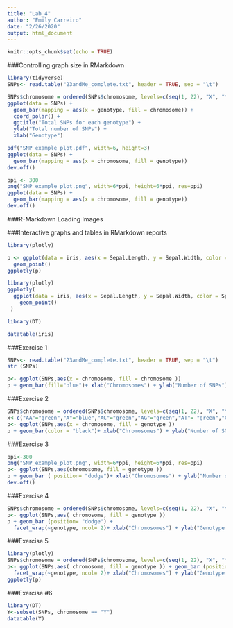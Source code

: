 ```yaml
---
title: "Lab_4"
author: "Emily Carreiro"
date: "2/26/2020"
output: html_document
---
```


```r
knitr::opts_chunk$set(echo = TRUE)
```
###Controlling graph size in RMarkdown
```r
library(tidyverse)
SNPs<- read.table("23andMe_complete.txt", header = TRUE, sep = "\t")
```

```r
SNPs$chromosome = ordered(SNPs$chromosome, levels=c(seq(1, 22), "X", "Y", "MT"))
ggplot(data = SNPs) + 
  geom_bar(mapping = aes(x = genotype, fill = chromosome)) + 
  coord_polar() +
  ggtitle("Total SNPs for each genotype") +
  ylab("Total number of SNPs") +
  xlab("Genotype")
```
```r
pdf("SNP_example_plot.pdf", width=6, height=3)
ggplot(data = SNPs) + 
  geom_bar(mapping = aes(x = chromosome, fill = genotype))
dev.off()
```
```r
ppi <- 300
png("SNP_example_plot.png", width=6*ppi, height=6*ppi, res=ppi)
ggplot(data = SNPs) + 
  geom_bar(mapping = aes(x = chromosome, fill = genotype))
dev.off()
```
###R-Markdown Loading Images

###Interactive graphs and tables in RMarkdown reports
```r
library(plotly)
```
```r
p <- ggplot(data = iris, aes(x = Sepal.Length, y = Sepal.Width, color = Species)) + 
  geom_point()
ggplotly(p)
```
```r
library(plotly)
ggplotly(
  ggplot(data = iris, aes(x = Sepal.Length, y = Sepal.Width, color = Species)) + 
    geom_point()
 )
```
```r
library(DT)

datatable(iris)
```
###Exercise 1
```r
SNPs<- read.table("23andMe_complete.txt", header = TRUE, sep = "\t")
str (SNPs)
```
```r
p<- ggplot(SNPs,aes(x = chromosome, fill = chromosome ))
p + geom_bar(fill="blue")+ xlab("Chromosomes") + ylab("Number of SNPs") + ggtitle("Total SNPs per Chromosome")
```
###Exercise 2
```r
SNPs$chromosome = ordered(SNPs$chromosome, levels=c(seq(1, 22), "X", "Y", "MT"))
x<-c("AA"="green","A"="blue","AC"="green","AG"="green","AT"= "green","CG"="green","CC"="green", "C"="blue", "CT"="green","GG"="green", "GT"="green", "G"="blue", "TT"="green","T"="blue","--"="orange","D"="orange","DI"= "orange","DD"="orange", "I"="orange", "II"="orange")
p<- ggplot(SNPs,aes(x = chromosome, fill = genotype ))
p + geom_bar(color = "black")+ xlab("Chromosomes") + ylab("Number of SNPs per Genotypes") + ggtitle("Total Genotypes per Chromosome") + scale_fill_manual(values=c(x))
```
###Exercise 3
```r
ppi<-300
png("SNP_example_plot.png", width=6*ppi, height=6*ppi, res=ppi)
p<- ggplot(SNPs,aes(chromosome, fill = genotype ))
p + geom_bar ( position= "dodge")+ xlab("Chromosomes") + ylab("Number of SNPs per Genotypes") + ggtitle("Total Genotypes per Chromosome")
dev.off()
```
###Exercise 4
```r
SNPs$chromosome = ordered(SNPs$chromosome, levels=c(seq(1, 22), "X", "Y", "MT"))
p<- ggplot(SNPs,aes( chromosome, fill = genotype ))
p + geom_bar (position= "dodge") +
  facet_wrap(~genotype, ncol= 2)+ xlab("Chromosomes") + ylab("Genotype Abundance") + ggtitle("Total Genotypes per Chromosome")+theme(plot.title = element_text(hjust = 5))
```
###Exercise 5
```r
library(plotly)
SNPs$chromosome = ordered(SNPs$chromosome, levels=c(seq(1, 22), "X", "Y", "MT"))
p<- ggplot(SNPs,aes( chromosome, fill = genotype )) + geom_bar (position= "dodge") +
  facet_wrap(~genotype, ncol= 2)+ xlab("Chromosomes") + ylab("Genotype Abundance") + ggtitle("Total Genotypes per Chromosome")+theme(plot.title = element_text(hjust = 5))
ggplotly(p)
```
###Exercise #6
```r
library(DT)
Y<-subset(SNPs, chromosome == "Y")
datatable(Y)
```

